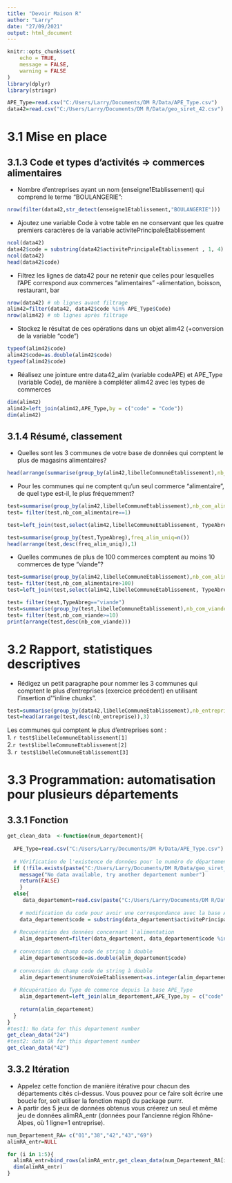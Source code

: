 ---
title: "Devoir Maison R"
author: "Larry"
date: "27/09/2021"
output: html_document
---
```{r setup, include=FALSE}
knitr::opts_chunk$set(
	echo = TRUE,
	message = FALSE,
	warning = FALSE
)
library(dplyr)
library(stringr)

APE_Type=read.csv("C:/Users/Larry/Documents/DM R/Data/APE_Type.csv")
data42=read.csv("C:/Users/Larry/Documents/DM R/Data/geo_siret_42.csv")
```
# 3.1 Mise en place

## 3.1.3 Code et types d’activités => commerces alimentaires
- Nombre d’entreprises ayant un nom (enseigne1Etablissement) qui comprend le terme “BOULANGERIE”: 

```{r Nb_boulangeries, echo=TRUE, message=FALSE, warning=FALSE}
nrow(filter(data42,str_detect(enseigne1Etablissement,"BOULANGERIE"))) 
```

- Ajoutez une variable Code à votre table en ne conservant que les quatre premiers caractères de la variable activitePrincipaleEtablissement
```{r ajout_code, echo=TRUE, message=FALSE, warning=FALSE}
ncol(data42)
data42$code = substring(data42$activitePrincipaleEtablissement , 1, 4)
ncol(data42)
head(data42$code)
```


- Filtrez les lignes de data42 pour ne retenir que celles pour lesquelles l’APE correspond aux commerces “alimentaires” -alimentation, boisson, restaurant, bar
```{r filter_code, echo=TRUE, message=FALSE, warning=FALSE}
nrow(data42) # nb lignes avant filtrage
alim42=filter(data42, data42$code %in% APE_Type$Code)
nrow(alim42) # nb lignes après filtrage
```


- Stockez le résultat de ces opérations dans un objet alim42 (+conversion de la variable "code")

```{r save_alim42, echo=TRUE, message=FALSE, warning=FALSE}

typeof(alim42$code)
alim42$code=as.double(alim42$code)
typeof(alim42$code)
```

- Réalisez une jointure entre data42_alim (variable codeAPE) et APE_Type (variable Code), de manière à compléter alim42 avec les types de commerces

```{r jointure_code, echo=TRUE, message=FALSE, warning=FALSE}

dim(alim42)
alim42=left_join(alim42,APE_Type,by = c("code" = "Code"))
dim(alim42)
```

## 3.1.4 Résumé, classement

- Quelles sont les 3 communes de votre base de données qui comptent le plus de magasins alimentaires?

```{r 3_communes, echo=TRUE, message=FALSE, warning=FALSE}
head(arrange(summarise(group_by(alim42,libelleCommuneEtablissement),nb_com_alimentaire=n()),desc(nb_com_alimentaire)),3)
```
- Pour les communes qui ne comptent qu’un seul commerce “alimentaire”, de quel type est-il, le plus fréquemment?

```{r plus_freq_des_commerces_uniques, message=FALSE, warning=FALSE}

test=summarise(group_by(alim42,libelleCommuneEtablissement),nb_com_alimentaire=n())
test= filter(test,nb_com_alimentaire==1)

test=left_join(test,select(alim42,libelleCommuneEtablissement, TypeAbreg))

test=summarise(group_by(test,TypeAbreg),freq_alim_uniq=n())
head(arrange(test,desc(freq_alim_uniq)),1)

```
- Quelles communes de plus de 100 commerces comptent au moins 10 commerces de type “viande”?

```{r 10_com_de_viandes_dans_villes_de_100_com}
test=summarise(group_by(alim42,libelleCommuneEtablissement),nb_com_alimentaire=n())
test= filter(test,nb_com_alimentaire>100)
test=left_join(test,select(alim42,libelleCommuneEtablissement, TypeAbreg))

test= filter(test,TypeAbreg=="viande")
test=summarise(group_by(test,libelleCommuneEtablissement),nb_com_viande=n())
test= filter(test,nb_com_viande>=10)
print(arrange(test,desc(nb_com_viande)))
```

# 3.2 Rapport, statistiques descriptives

- Rédigez un petit paragraphe pour nommer les 3 communes qui comptent le plus d’entreprises (exercice précédent) en utilisant l’insertion d’“inline chunks”.

```{r top_3_commune_max_entr, message=FALSE, warning=FALSE}
test=summarise(group_by(data42,libelleCommuneEtablissement),nb_entreprise=n())
test=head(arrange(test,desc(nb_entreprise)),3)

```


Les communes qui comptent le plus d'entreprises sont :  
1. `r test$libelleCommuneEtablissement[1]`  
2.`r test$libelleCommuneEtablissement[2]`  
3. `r test$libelleCommuneEtablissement[3]`  


# 3.3 Programmation: automatisation pour plusieurs départements

## 3.3.1 Fonction

```{r fonction, echo=TRUE, message=FALSE, warning=FALSE}
get_clean_data  <-function(num_departement){
  
  APE_Type=read.csv("C:/Users/Larry/Documents/DM R/Data/APE_Type.csv")
  
  # Vérification de l'existence de données pour le numéro de département passé en argument
  if (!file.exists(paste("C:/Users/Larry/Documents/DM R/Data/geo_siret_",num_departement,".csv",sep = "", collapse = NULL))){
    message("No data available, try another departement number")
    return(FALSE)
    } 
  else{    
     data_departement=read.csv(paste("C:/Users/Larry/Documents/DM R/Data/geo_siret_",num_departement,".csv",sep = "", collapse = NULL))
     
    # modification du code pour avoir une correspondance avec la base APE_Type
    data_departement$code = substring(data_departement$activitePrincipaleEtablissement , 1, 4)
  
  # Recupération des données concernant l'alimentation 
    alim_departement=filter(data_departement, data_departement$code %in% APE_Type$Code)
  
  # conversion du champ code de string à double
    alim_departement$code=as.double(alim_departement$code)
  
  # conversion du champ code de string à double
    alim_departement$numeroVoieEtablissement=as.integer(alim_departement$numeroVoieEtablissement)
  
  # Récupération du Type de commerce depuis la base APE_Type
    alim_departement=left_join(alim_departement,APE_Type,by = c("code" = "Code"))
  
    return(alim_departement)
  }
}
#test1: No data for this departement number
get_clean_data("24")
#test2: data Ok for this departement number
get_clean_data("42")
```

## 3.3.2 Itération

- Appelez cette fonction de manière itérative pour chacun des départements cités ci-dessus. Vous pouvez pour ce faire soit écrire une boucle for, soit utiliser la fonction map() du package purrr. 
- A partir des 5 jeux de données obtenus vous créerez un seul et même jeu de données alimRA_entr (données pour l’ancienne région Rhône-Alpes, où 1 ligne=1 entreprise).


```{r itération, echo=TRUE, message=FALSE, warning=FALSE}
num_Departement_RA= c("01","38","42","43","69")
alimRA_entr=NULL

for (i in 1:5){
  alimRA_entr=bind_rows(alimRA_entr,get_clean_data(num_Departement_RA[i]))
  dim(alimRA_entr)
}



```






